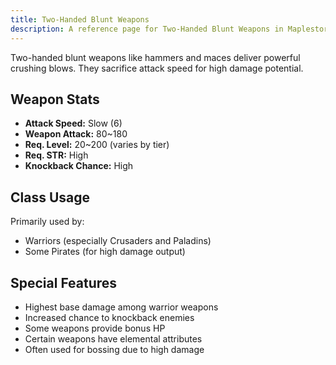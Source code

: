 ```yaml
---
title: Two-Handed Blunt Weapons
description: A reference page for Two-Handed Blunt Weapons in Maplestory, including stats, usage, and benefits.
---
```


Two-handed blunt weapons like hammers and maces deliver powerful crushing blows. They sacrifice attack speed for high damage potential.

## Weapon Stats

* **Attack Speed:** Slow (6)
* **Weapon Attack:** 80~180
* **Req. Level:** 20~200 (varies by tier)
* **Req. STR:** High
* **Knockback Chance:** High

## Class Usage

Primarily used by:
* Warriors (especially Crusaders and Paladins)
* Some Pirates (for high damage output)

## Special Features

* Highest base damage among warrior weapons
* Increased chance to knockback enemies
* Some weapons provide bonus HP
* Certain weapons have elemental attributes
* Often used for bossing due to high damage


<EquipmentLayout equipment="weapons" category="2hmace"></EquipmentLayout>